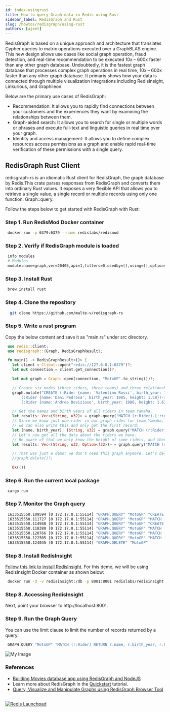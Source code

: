 ```yaml
---
id: index-usingrust
title: How to query Graph data in Redis using Rust
sidebar_label: RedisGraph and Rust
slug: /howtos/redisgraph/using-rust
authors: [ajeet]
---
```


RedisGraph is based on a unique approach and architecture that translates Cypher queries to matrix operations executed over a GraphBLAS engine. This new design allows use cases like social graph operation, fraud detection, and real-time recommendation to be executed 10x – 600x faster than any other graph database. Undoubtedly, it is the fastest graph database that processes complex graph operations in real time, 10x – 600x faster than any other graph database. It primariy shows how your data is connected through multiple visualization integrations including RedisInsight, Linkurious, and Graphileon. 

Below are the primary use cases of RedisGraph:

- Recommendation: It allows you to rapidly find connections between your customers and the experiences they want by examining the relationships between them.
- Graph-aided search: It allows you to search for single or multiple words or phrases and execute full-text and linguistic queries in real time over your graph.
- Identity and access management: It allows you to define complex resources access permissions as a graph and enable rapid real-time verification of these permissions with a single query.

## RedisGraph Rust Client

redisgraph-rs is an idiomatic Rust client for RedisGraph, the graph database by Redis.This crate parses responses from RedisGraph and converts them into ordinary Rust values. It exposes a very flexible API that allows you to retrieve a single value, a single record or multiple records using only one function: Graph::query.


Follow the steps below to get started with RedisGraph with Rust:

### Step 1. Run RedisMod Docker container

 ```bash
  docker run -p 6379:6379 --name redislabs/redismod
 ```

### Step 2. Verify if RedisGraph module is loaded

 ```bash
  info modules
  # Modules
  module:name=graph,ver=20405,api=1,filters=0,usedby=[],using=[],options=[]
 ```

### Step 3. Install Rust

 ```bash
  brew install rust
 ```

### Step 4. Clone the repository

 ```bash
   git clone https://github.com/malte-v/redisgraph-rs
 ```

### Step 5. Write a rust program 

Copy the below content and save it as "main.rs" under src directory.

 ```rust
  use redis::Client;
  use redisgraph::{Graph, RedisGraphResult};

  fn main() -> RedisGraphResult<()> {
    let client = Client::open("redis://127.0.0.1:6379")?;
    let mut connection = client.get_connection()?;

    let mut graph = Graph::open(connection, "MotoGP".to_string())?;

    // Create six nodes (three riders, three teams) and three relationships between them.
    graph.mutate("CREATE (:Rider {name: 'Valentino Rossi', birth_year: 1979})-[:rides]->(:Team {name: 'Yamaha'}), \
        (:Rider {name:'Dani Pedrosa', birth_year: 1985, height: 1.58})-[:rides]->(:Team {name: 'Honda'}), \
        (:Rider {name:'Andrea Dovizioso', birth_year: 1986, height: 1.67})-[:rides]->(:Team {name: 'Ducati'})")?;

    // Get the names and birth years of all riders in team Yamaha.
    let results: Vec<(String, u32)> = graph.query("MATCH (r:Rider)-[:rides]->(t:Team) WHERE t.name = 'Yamaha' RETURN r.name, r.birth_year")?;
    // Since we know just one rider in our graph rides for team Yamaha,
    // we can also write this and only get the first record:
    let (name, birth_year): (String, u32) = graph.query("MATCH (r:Rider)-[:rides]->(t:Team) WHERE t.name = 'Yamaha' RETURN r.name, r.birth_year")?;
    // Let's now get all the data about the riders we have.
    // Be aware of that we only know the height of some riders, and therefore we use an `Option`:
    let results: Vec<(String, u32, Option<f32>)> = graph.query("MATCH (r:Rider) RETURN r.name, r.birth_year, r.height")?;

    // That was just a demo; we don't need this graph anymore. Let's delete it from the database:
    //graph.delete()?;

    Ok(())

 ```

### Step 6. Run the current local package

 ```
  cargo run
 ```


### Step 7. Monitor the Graph query


 ```bash
  1633515550.109594 [0 172.17.0.1:55114] "GRAPH.QUERY" "MotoGP" "CREATE (dummy:__DUMMY_LABEL__)" "--compact"
  1633515550.111727 [0 172.17.0.1:55114] "GRAPH.QUERY" "MotoGP" "MATCH (dummy:__DUMMY_LABEL__) DELETE dummy" "--compact"
  1633515550.114948 [0 172.17.0.1:55114] "GRAPH.QUERY" "MotoGP" "CREATE (:Rider {name: 'Valentino Rossi', birth_year: 1979})-[:rides]->(:Team {name: 'Yamaha'}), (:Rider {name:'Dani Pedrosa', birth_year: 1985, height: 1.58})-[:rides]->(:Team {name: 'Honda'}), (:Rider {name:'Andrea Dovizioso', birth_year: 1986, height: 1.67})-[:rides]->(:Team {name: 'Ducati'})" "--compact"
  1633515550.118380 [0 172.17.0.1:55114] "GRAPH.QUERY" "MotoGP" "MATCH (r:Rider)-[:rides]->(t:Team) WHERE t.name = 'Yamaha' RETURN r.name, r.birth_year" "--compact"
  1633515550.120766 [0 172.17.0.1:55114] "GRAPH.QUERY" "MotoGP" "MATCH (r:Rider)-[:rides]->(t:Team) WHERE t.name = 'Yamaha' RETURN r.name, r.birth_year" "--compact"
  1633515550.122505 [0 172.17.0.1:55114] "GRAPH.QUERY" "MotoGP" "MATCH (r:Rider) RETURN r.name, r.birth_year, r.height" "--compact"
  1633515550.124045 [0 172.17.0.1:55114] "GRAPH.DELETE" "MotoGP"

 ```



### Step 8. Install RedisInsight

[Follow this link to install RedisInsight](/explore/redisinsight/getting-started). For this demo, we will be using RedisInsight Docker container as shown below:

 ```bash
  docker run -d -v redisinsight:/db -p 8001:8001 redislabs/redisinsight:latest
 ```

### Step 8. Accessing RedisInsight

Next, point your browser to http://localhost:8001.


### Step 9. Run the Graph Query

You can use the limit clause to limit the number of records returned by a query:

 ```bash
  GRAPH.QUERY "MotoGP" "MATCH (r:Rider) RETURN r.name, r.birth_year, r.height"
 ```


![My Image](redisgraph_redisinsight_rust.png)


### References


- [Building Movies database app using RedisGraph and NodeJS](/howtos/redisgraphmovies/)
- Learn more about RedisGraph in the [Quickstart](https://oss.redis.com/redisgraph/) tutorial.
- [Query, Visualize and Manipulate Graphs using RedisGraph Browser Tool](/explore/redisinsight/redisgraph)

##

<div>
<a href="https://launchpad.redis.com" target="_blank" rel="noopener" className="link"> <img src="/img/launchpad.png"  className="thumb" loading="lazy" alt="Redis Launchpad" /></a>
</div>

